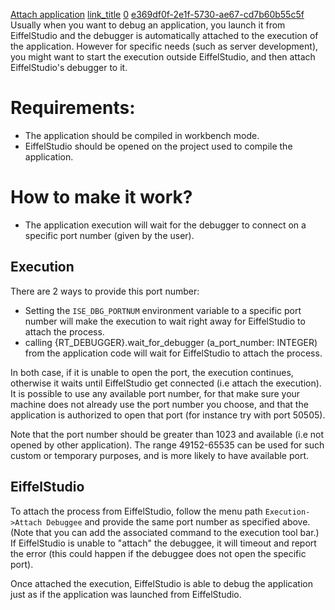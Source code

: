 [[Property:title|Attach application]]
[[Property:link_title|]]
[[Property:weight|0]]
[[Property:uuid|e369df0f-2e1f-5730-ae67-cd7b60b55c5f]]
Usually when you want to debug an application, you launch it from EiffelStudio and the debugger is automatically attached to the execution of the application.
However for specific needs (such as server development), you might want to start the execution outside EiffelStudio, and then attach EiffelStudio's debugger to it.

= Requirements: =
* The application should be compiled in workbench mode. 
* EiffelStudio should be opened on the project used to compile the application.

= How to make it work? =
* The application execution will wait for the debugger to connect on a specific port number (given by the user).

== Execution ==
There are 2 ways to provide this port number:
* Setting the <code>ISE_DBG_PORTNUM</code> environment variable to a specific port number will make the execution to wait right away for EiffelStudio to attach the process.
* calling <eiffel>{RT_DEBUGGER}.wait_for_debugger (a_port_number: INTEGER)</eiffel> from the application code will wait for EiffelStudio to attach the process.
In both case, if it is unable to open the port, the execution continues, otherwise it waits until EiffelStudio get connected (i.e attach the execution).
It is possible to use any available port number, for that make sure your machine does not already use the port number you choose, and that the application is authorized to open that port (for instance try with port 50505).

Note that the port number should be greater than 1023 and available (i.e not opened by other application).
The range 49152-65535 can be used for such custom or temporary purposes, and is more likely to have available port.

== EiffelStudio ==
To attach the process from EiffelStudio, follow the menu path <code>Execution->Attach Debuggee</code> and provide the same port number as specified above.
(Note that you can add the associated command to the execution tool bar.)
If EiffelStudio is unable to "attach" the debuggee, it will timeout and report the error (this could happen if the debuggee does not open the specific port).

Once attached the execution, EiffelStudio is able to debug the application just as if the application was launched from EiffelStudio.


